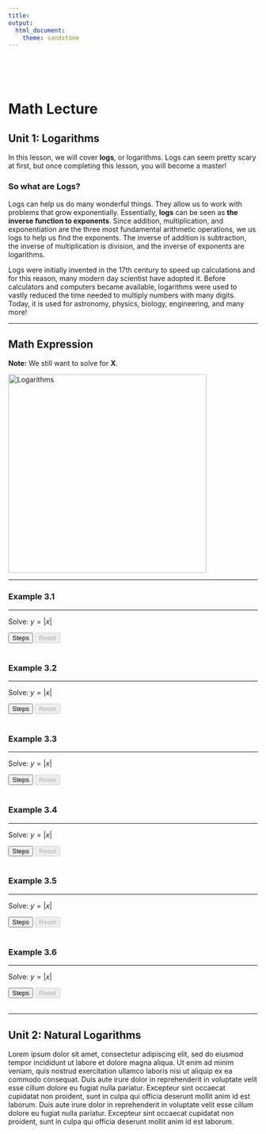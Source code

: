 ```yaml
---
title:
output: 
  html_document:
    theme: sandstone
---
```


<link rel="stylesheet" href=".\scripts\stylesheet.css">
<script src=".\scripts\javascript.js"></script>  
<script id="MathJax-script" async src="https://cdn.jsdelivr.net/npm/mathjax@3/es5/tex-chtml.js"></script>
<script src="https://ajax.googleapis.com/ajax/libs/jquery/3.3.1/jquery.min.js"></script>
<script src="https://cdn.geogebra.org/apps/deployggb.js"></script>
<script src="https://polyfill.io/v3/polyfill.min.js?features=es6"></script>

</br></br></br>

# Math Lecture


## Unit 1: Logarithms

In this lesson, we will cover **logs**, or logarithms. Logs can seem pretty scary at first, but once completing this lesson, you will become a master! 

### So what are Logs?

Logs can help us do many wonderful things. They allow us to work with problems that grow exponentially. Essentially, **logs** can be seen as **the inverse function to exponents**. Since addition, multiplication, and exponentiation are the three most fundamental arithmetic operations, we us logs to help us find the exponents. The inverse of addition is subtraction, the inverse of multiplication is division, and the inverse of exponents are logarithms.

Logs were initially invented in the 17th century to speed up calculations and for this reason, many modern day scientist have adopted it. Before calculators and computers became available, logarithms were used to vastly reduced the time needed to multiply numbers with many digits. Today, it is used for astronomy, physics, biology, engineering, and many more!

<hr style:"border:2px solid gray"> </hr> 

<!-- Subsection Day 1 -->
## Math Expression

**Note:** We still want to solve for **X**. 

<div class="col-sm-6">
\begin{array}{cc}
  \text{Exponents} & \text{Logarithm} \\[10pt]
  b^x = n &  log_b n = x
\end{array}
</div>

<div class="col-sm-6">
<img src=".\images\geogebra-export.png" alt="Logarithms" width="400"/>
</div>	

<hr style:"border:2px solid gray"> </hr>

<!-- LELF COLUMN -->
<div class="col-sm-6">

### Example 3.1 

---

Solve:
$y = |x|$


<div class="center">
\begin{align}
  log_2 (16)
    &= \cssId{Step1-1}{(x+1)(x+1)}            \\[3px]
    &\cssId{Step1-2}{{} = x(x+1) + 1(x+1)}    \\[3px]
    &\cssId{Step1-3}{{} = (x^2+x) + (x+1)}    \\[3px]
    &\cssId{Step1-4}{{} = x^2 + (x + x) + 1}  \\[3px]
    &\cssId{Step1-5}{{} = x^2 + 2x + 1}
\end{align}
</div>

<input type="button" class="button" onclick="ShowStep(this, 'Step1', 'Reset1');" value="Steps" /> 
<input type="button" class="button" onclick="ResetSteps(this, 'Step1', 'Reset1')" value="Reset" disabled="false"/><br/><br/>

### Example 3.2 

---

Solve:
$y = |x|$ 

<div class="center">
\begin{align}
  (x+1)^2
    &= \cssId{Step2-1}{(x+1)(x+1)}            \\[3px]
    &\cssId{Step2-2}{{} = x(x+1) + 1(x+1)}    \\[3px]
    &\cssId{Step2-3}{{} = (x^2+x) + (x+1)}    \\[3px]
    &\cssId{Step2-4}{{} = x^2 + (x + x) + 1}  \\[3px]
    &\cssId{Step2-5}{{} = x^2 + 2x + 1}
\end{align}
</div>

<input type="button" class="button" onclick="ShowStep(this, 'Step2', 'Reset2');" value="Steps"/> 
<input type="button" class="button" onclick="ResetSteps(this, 'Step2', 'Reset2')" value="Reset" disabled="true"/><br/><br/>

### Example 3.3

---

Solve:
$y = |x|$

<div class="center">
\centering
\begin{align}
  (x+1)^2
    &= \cssId{Step3-1}{(x+1)(x+1)}            \\[3px]
    &\cssId{Step3-2}{{} = x(x+1) + 1(x+1)}    \\[3px]
    &\cssId{Step3-3}{{} = (x^2+x) + (x+1)}    \\[3px]
    &\cssId{Step3-4}{{} = x^2 + (x + x) + 1}  \\[3px]
    &\cssId{Step3-5}{{} = x^2 + 2x + 1}
\end{align}
</div>

<input type="button" class="button" onclick="ShowStep(this, 'Step3', 'Reset3');" value="Steps"/> 
<input type="button" class="button" onclick="ResetSteps(this, 'Step3', 'Reset3')" value="Reset" disabled="true"/><br/><br/>
</div> 
<!-- END OF LEFT COLUMN -->

<!-- RIGHT COLUMN -->
<div class="col-sm-6">

### Example 3.4 

---

Solve:
$y = |x|$

<div class="center">
\begin{align}
  (x+1)^2
    &= \cssId{Step4-1}{(x+1)(x+1)}            \\[3px]
    &\cssId{Step4-2}{{} = x(x+1) + 1(x+1)}    \\[3px]
    &\cssId{Step4-3}{{} = (x^2+x) + (x+1)}    \\[3px]
    &\cssId{Step4-4}{{} = x^2 + (x + x) + 1}  \\[3px]
    &\cssId{Step4-5}{{} = x^2 + 2x + 1}
\end{align}
</div>

<input type="button" class="button" onclick="ShowStep(this, 'Step4', 'Reset4');" value="Steps"/> 
<input type="button" class="button" onclick="ResetSteps(this, 'Step4', 'Reset4')" value="Reset" disabled="true"/><br/><br/>

### Example 3.5

---

Solve:
$y = |x|$ 

<div class="center">
\begin{align}
  (x+1)^2
    &= \cssId{Step5-1}{(x+1)(x+1)}            \\[3px]
    &\cssId{Step5-2}{{} = x(x+1) + 1(x+1)}    \\[3px]
    &\cssId{Step5-3}{{} = (x^2+x) + (x+1)}    \\[3px]
    &\cssId{Step5-4}{{} = x^2 + (x + x) + 1}  \\[3px]
    &\cssId{Step5-5}{{} = x^2 + 2x + 1}
\end{align}
</div>

<input type="button" class="button" onclick="ShowStep(this, 'Step5', 'Reset5');" value="Steps"/> 
<input type="button" class="button" onclick="ResetSteps(this, 'Step5', 'Reset5')" value="Reset" disabled="true"/><br/><br/>

### Example 3.6

---

Solve:
$y = |x|$

<div class="center">

\begin{align}
  (x+1)^2
    &= \cssId{Step6-1}{(x+1)(x+1)}            \\[3px]
    &\cssId{Step6-2}{{} = x(x+1) + 1(x+1)}    \\[3px]
    &\cssId{Step6-3}{{} = (x^2+x) + (x+1)}    \\[3px]
    &\cssId{Step6-4}{{} = x^2 + (x + x) + 1}  \\[3px]
    &\cssId{Step6-5}{{} = x^2 + 2x + 1}
\end{align}
</div>

<input type="button" class="button" onclick="ShowStep(this, 'Step6', 'Reset6');" value="Steps"/> 
<input type="button" class="button" onclick="ResetSteps(this, 'Step6', 'Reset6')" value="Reset" disabled="true"/><br/><br/>
</div>
<!-- END OF RIGHT COLUMN -->

---

<!-- Subsection Day 1 -->
## Unit 2: Natural Logarithms

Lorem ipsum dolor sit amet, consectetur adipiscing elit, sed do eiusmod tempor incididunt ut labore et dolore magna aliqua. Ut enim ad minim veniam, quis nostrud exercitation ullamco laboris nisi ut aliquip ex ea commodo consequat. Duis aute irure dolor in reprehenderit in voluptate velit esse cillum dolore eu fugiat nulla pariatur. Excepteur sint occaecat cupidatat non proident, sunt in culpa qui officia deserunt mollit anim id est laborum. Duis aute irure dolor in reprehenderit in voluptate velit esse cillum dolore eu fugiat nulla pariatur. Excepteur sint occaecat cupidatat non proident, sunt in culpa qui officia deserunt mollit anim id est laborum.

<br/>